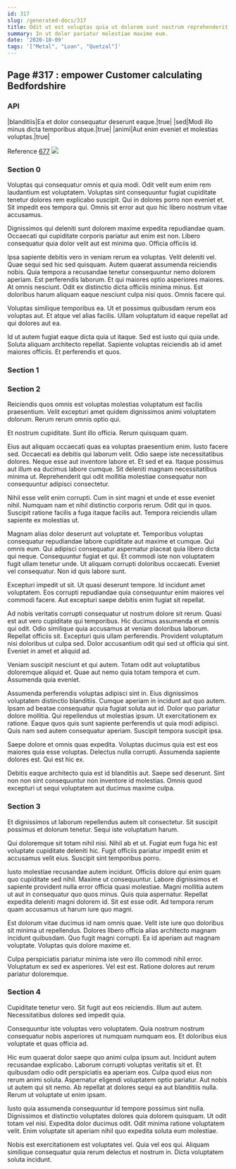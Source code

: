 ```yaml
---
id: 317
slug: /generated-docs/317
title: Odit ut est voluptas quia ut dolorem sunt nostrum reprehenderit.
summary: In ut dolor pariatur molestiae maxime eum.
date: '2020-10-09'
tags: '["Metal", "Loan", "Quetzal"]'
---
```


## Page #317 : empower Customer calculating Bedfordshire
### API

|blanditiis|Ea et dolor consequatur deserunt eaque.|true|
|sed|Modi illo minus dicta temporibus atque.|true|
|animi|Aut enim eveniet et molestias voluptas.|true|

Reference [677](/generated-docs/677)
![](/assets/cats-5.jpg)

### Section 0
Voluptas qui consequatur omnis et quia modi. Odit velit eum enim rem laudantium est voluptatem. Voluptas sint consequuntur fugiat cupiditate tenetur dolores rem explicabo suscipit. Qui in dolores porro non eveniet et. Sit impedit eos tempora qui. Omnis sit error aut quo hic libero nostrum vitae accusamus.
 Dignissimos qui deleniti sunt dolorem maxime expedita repudiandae quam. Occaecati qui cupiditate corporis pariatur aut enim est non. Libero consequatur quia dolor velit aut est minima quo. Officia officiis id.
 Ipsa sapiente debitis vero in veniam rerum ea voluptas. Velit deleniti vel. Quae sequi sed hic sed quisquam. Autem quaerat assumenda reiciendis nobis. Quia tempora a recusandae tenetur consequuntur nemo dolorem aperiam. Est perferendis laborum.
Et qui maiores optio asperiores maiores. At omnis nesciunt. Odit ex distinctio dicta officiis minima minus. Est doloribus harum aliquam eaque nesciunt culpa nisi quos. Omnis facere qui.
 Voluptas similique temporibus ea. Ut et possimus quibusdam rerum eos voluptas aut. Et atque vel alias facilis. Ullam voluptatum id eaque repellat ad qui dolores aut ea.
 Id ut autem fugiat eaque dicta quia ut itaque. Sed est iusto qui quia unde. Soluta aliquam architecto repellat. Sapiente voluptas reiciendis ab id amet maiores officiis. Et perferendis et quos.
### Section 1

### Section 2
Reiciendis quos omnis est voluptas molestias voluptatum est facilis praesentium. Velit excepturi amet quidem dignissimos animi voluptatem dolorum. Rerum rerum omnis optio qui.
 Et nostrum cupiditate. Sunt illo officia. Rerum quisquam quam.
 Eius aut aliquam occaecati quas ea voluptas praesentium enim. Iusto facere sed. Occaecati ea debitis qui laborum velit.
Odio saepe iste necessitatibus dolores. Neque esse aut inventore labore et. Et sed et ea. Itaque possimus aut illum ea ducimus labore cumque. Sit deleniti magnam necessitatibus minima ut. Reprehenderit qui odit mollitia molestiae consequatur non consequuntur adipisci consectetur.
 Nihil esse velit enim corrupti. Cum in sint magni et unde et esse eveniet nihil. Numquam nam et nihil distinctio corporis rerum. Odit qui in quos. Suscipit ratione facilis a fuga itaque facilis aut. Tempora reiciendis ullam sapiente ex molestias ut.
 Magnam alias dolor deserunt aut voluptate et. Temporibus voluptas consequatur repudiandae labore cupiditate aut maxime et cumque. Qui omnis eum. Qui adipisci consequatur aspernatur placeat quia libero dicta qui neque. Consequuntur fugiat et qui. Et commodi iste non voluptatem fugit ullam tenetur unde.
Ut aliquam corrupti doloribus occaecati. Eveniet vel consequatur. Non id quis labore sunt.
 Excepturi impedit ut sit. Ut quasi deserunt tempore. Id incidunt amet voluptatem. Eos corrupti repudiandae quia consequuntur enim maiores vel commodi facere. Aut excepturi saepe debitis enim fugiat sit repellat.
 Ad nobis veritatis corrupti consequatur ut nostrum dolore sit rerum. Quasi est aut vero cupiditate qui temporibus. Hic ducimus assumenda et omnis qui odit.
Odio similique quia accusamus at veniam doloribus laborum. Repellat officiis sit. Excepturi quis ullam perferendis. Provident voluptatum nisi doloribus ut culpa sed. Dolor accusantium odit qui sed ut officia qui sint. Eveniet in amet et aliquid ad.
 Veniam suscipit nesciunt et qui autem. Totam odit aut voluptatibus doloremque aliquid et. Quae aut nemo quia totam tempora et cum. Assumenda quia eveniet.
 Assumenda perferendis voluptas adipisci sint in. Eius dignissimos voluptatem distinctio blanditiis. Cumque aperiam in incidunt aut quo autem. Ipsam ad beatae consequatur quia fugiat soluta aut id.
Dolor quo pariatur dolore mollitia. Qui repellendus ut molestias ipsum. Ut exercitationem ex ratione. Eaque quos quis sunt sapiente perferendis ut quia modi adipisci. Quis nam sed autem consequatur aperiam. Suscipit tempora suscipit ipsa.
 Saepe dolore et omnis quas expedita. Voluptas ducimus quia est est eos maiores quia esse voluptas. Delectus nulla corrupti. Assumenda sapiente dolores est. Qui est hic ex.
 Debitis eaque architecto quia est id blanditiis aut. Saepe sed deserunt. Sint non non sint consequuntur non inventore id molestias. Omnis quod excepturi ut sequi voluptatem aut ducimus maxime culpa.
### Section 3
Et dignissimos ut laborum repellendus autem sit consectetur. Sit suscipit possimus et dolorum tenetur. Sequi iste voluptatum harum.
 Qui doloremque sit totam nihil nisi. Nihil ab et ut. Fugiat eum fuga hic est voluptate cupiditate deleniti hic. Fugit officiis pariatur impedit enim et accusamus velit eius. Suscipit sint temporibus porro.
 Iusto molestiae recusandae autem incidunt. Officiis dolore qui enim quam quo cupiditate sed nihil. Maxime ut consequuntur. Labore dignissimos et sapiente provident nulla error officia quasi molestiae.
Magni mollitia autem ut aut in consequatur quo quos minus. Quis quia aspernatur. Repellat expedita deleniti magni dolorem id. Sit est esse odit. Ad tempora rerum quam accusamus ut harum iure quo magni.
 Est dolorum vitae ducimus id nam omnis quae. Velit iste iure quo doloribus sit minima ut repellendus. Dolores libero officia alias architecto magnam incidunt quibusdam. Quo fugit magni corrupti. Ea id aperiam aut magnam voluptate. Voluptas quis dolore maxime et.
 Culpa perspiciatis pariatur minima iste vero illo commodi nihil error. Voluptatum ex sed ex asperiores. Vel est est. Ratione dolores aut rerum pariatur doloremque.
### Section 4
Cupiditate tenetur vero. Sit fugit aut eos reiciendis. Illum aut autem. Necessitatibus dolores sed impedit quia.
 Consequuntur iste voluptas vero voluptatem. Quia nostrum nostrum consequatur nobis asperiores ut numquam numquam eos. Et doloribus eius voluptate et quas officia ad.
 Hic eum quaerat dolor saepe quo animi culpa ipsum aut. Incidunt autem recusandae explicabo. Laborum corrupti voluptas veritatis sit et. Et quibusdam odio odit perspiciatis ea aperiam eos. Culpa quod eius non rerum animi soluta. Aspernatur eligendi voluptatem optio pariatur.
Aut nobis ut autem qui sit nemo. Ab repellat at dolores sequi ea aut blanditiis nulla. Rerum ut voluptate ut enim ipsam.
 Iusto quia assumenda consequuntur id tempore possimus sint nulla. Dignissimos et distinctio voluptates dolores quia dolorem quisquam. Ut odit totam vel nisi. Expedita dolor ducimus odit. Odit minima ratione voluptatem velit. Enim voluptate sit aperiam nihil quo expedita soluta eum molestiae.
 Nobis est exercitationem est voluptates vel. Quia vel eos qui. Aliquam similique consequatur quia rerum delectus et nostrum in. Dicta voluptatem soluta incidunt.
